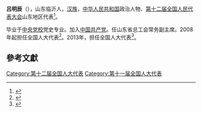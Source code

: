 '''吕明辰'''（{{bd|1955年||}}），山东临沂人，[[汉族|汉族]]，[[中华人民共和国|中华人民共和国]]政治人物、[[第十二届全国人民代表大会|第十二届全国人民代表大会]]山东地区代表<ref>{{cite web|author=新华网|title=第十一届全国人大代表|url=http://news.xinhuanet.com/ziliao/2008-03/03/content_7708230.htm?node=36628|publisher=新华网|accessdate=2014-01-07|archive-date=2014-01-10|archive-url=https://web.archive.org/web/20140110211415/http://news.xinhuanet.com/ziliao/2008-03/03/content_7708230.htm?node=36628|dead-url=no}}</ref>。

毕业于[[中央党校|中央党校]]党史专业。加入[[中国共产党|中国共产党]]。任山东省总工会常务副主席。2008年起担任全国人大代表<ref>{{cite news|title=全国人大代表信息-吕明辰|url=http://210.82.31.1:8084/delegate/viewDelegate.action?dbid=111238|accessdate=2013-04-05|newspaper=全国人大网|archive-url=https://web.archive.org/web/20140424092843/http://www.npc.gov.cn/delegate/viewDelegate.action?dbid=111238|archive-date=2014-04-24|dead-url=yes}}</ref>。2013年，担任全国人大代表<ref>{{cite news|title=全国人大代表信息-吕明辰|url=http://210.82.31.1:8084/delegate/viewDelegate.action?dbid=121221|accessdate=2013-04-05|newspaper=全国人大网|archive-url=https://web.archive.org/web/20140424093203/http://www.npc.gov.cn/delegate/viewDelegate.action?dbid=121221|archive-date=2014-04-24|dead-url=yes}}</ref>。

==參考文獻==
{{reflist}}
{{中国政治人物小作品}}

[[Category:第十二届全国人大代表|Category:第十二届全国人大代表]]
[[Category:第十一届全国人大代表|Category:第十一届全国人大代表]]
